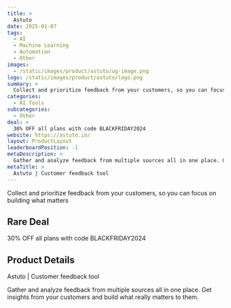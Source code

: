 ```yaml
---
title: >
  Astuto
date: 2025-01-07
tags:
  - AI
  - Machine Learning
  - Automation
  - Other
images:
  - /static/images/product/astuto/og-image.png
logo: /static/images/product/astuto/logo.png
summary: >
  Collect and prioritize feedback from your customers, so you can focus on building what matters
categories:
  - AI Tools
subcategories:
  - Other
deal: >
  30% OFF all plans with code BLACKFRIDAY2024
website: https://astuto.io/
layout: ProductLayout
leaderboardPosition: -1
metaDescription: >
  Gather and analyze feedback from multiple sources all in one place. Get insights from your customers and build what really matters to them.
metaTitle: >
  Astuto | Customer feedback tool
---
```

Collect and prioritize feedback from your customers, so you can focus on building what matters

## Rare Deal

30% OFF all plans with code BLACKFRIDAY2024

## Product Details

Astuto | Customer feedback tool

Gather and analyze feedback from multiple sources all in one place. Get insights from your customers and build what really matters to them.
